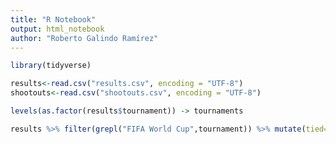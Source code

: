 ```yaml
---
title: "R Notebook"
output: html_notebook
author: "Roberto Galindo Ramírez"
---
```


```r
library(tidyverse)

```

```r
results<-read.csv("results.csv", encoding = "UTF-8")
shootouts<-read.csv("shootouts.csv", encoding = "UTF-8")
```

```r
levels(as.factor(results$tournament)) -> tournaments
```

```r
results %>% filter(grepl("FIFA World Cup",tournament)) %>% mutate(tied=ifelse(home_score == away_score,TRUE,FALSE)) %>% mutate(home_points=ifelse(tied == TRUE,1,ifelse(home_score > away_score,3,0))) %>% mutate(away_points=ifelse(tied == TRUE,1,ifelse(home_score > away_score,0,3))) ->worldCupResults
```

